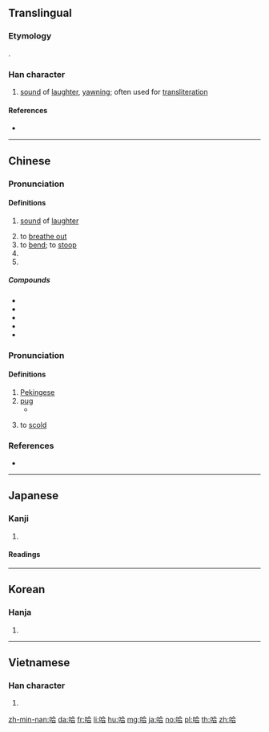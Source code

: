 ==Translingual==

===Etymology===
{{Han compound|口|合|c1=s|c2=p|t1=mouth|ls=psc}}.

===Han character===
{{Han char|rn=30|rad=口|as=06|sn=9|four=68061|canj=ROMR|ids=⿰口合}}

# [[sound]] of [[laughter]], [[yawn]]ing; often used for [[transliteration]]

====References====
* {{Han ref|kx=0189.060|dkj=03594|dj=0408.120|hdz=10619.050|uh=54C8|ud=21704|bh=ABA2|bd=43938}}

----

==Chinese==
{{zh-forms}}

===Pronunciation===
{{zh-pron
|m=hā
|c=haa1,kaa1,haai1,haa5
|h=pfs=hâ
|md=
|mn=ha
|w=
|mc=
|oc= <!--data is present, but it says itself that it's unrelated to "ha" (perhaps merits its own etymology section?)-->
|cat=n
}}

====Definitions====
{{zh-hanzi}}

# {{lb|zh|onomatopoeia}} [[sound]] of [[laughter]]
# to [[breathe out]]
# to [[bend]]; to [[stoop]]
# {{abbreviation of|哈薩克斯坦||Kazakhstan|lang=zh}}
# {{abbreviation of|哈爾濱||Harbin|lang=zh}}

=====Compounds=====
{{der-top|Compounds}}
* {{zh-l|哈勃||Hubble}}
* {{zh-l|哈爾濱|place name}}
* {{zh-l|哈欠|yawn}}
* {{zh-l|哈日族|Taiwanese Japanophile}}
* {{zh-l|哈囉}}
{{der-bottom}}

===Pronunciation===
{{zh-pron
|m=hǎ
|cat=n
}}

====Definitions====
{{zh-hanzi}}

# [[Pekingese]]
# [[pug]]
#* {{zh-l|哈巴狗|Chinese pug}}
# {{lb|zh|dialect}} to [[scold]]

===References===
* {{R:yue:Hanzi}}

----

==Japanese==

===Kanji===
{{ja-kanji|grade=|rs=口06}}

# {{defn|lang=ja|sort=口06}}

====Readings====
{{ja-readings
| goon=[[そう]] (sō)
| kanon=[[ごう]] (gō)
| kanyoon=[[は]] (ha)
| kun=[[のむ]] (nomu), [[すする]] (susuru), [[くう]] (kuu)
}}

----

==Korean==

===Hanja===
{{ko-hanja|hangeul=합|rv=hap|mr=hap}}

# {{defn|lang=ko|sort=口06}}

----

==Vietnamese==

===Han character===
{{vi-hantu|[[cáp]], [[hóp]], [[hộp]], [[ngáp]], [[họp]], [[hớp]], [[ngớp]]|rs=口06}}

# {{defn|lang=vi|sort=口06}}

[[zh-min-nan:哈]]
[[da:哈]]
[[fr:哈]]
[[li:哈]]
[[hu:哈]]
[[mg:哈]]
[[ja:哈]]
[[no:哈]]
[[pl:哈]]
[[th:哈]]
[[zh:哈]]